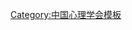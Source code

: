 {{Navbox
| name   = 中国心理学会终身成就奖获得者
| title  = [[中国心理学会]]终身成就奖获得者
| bodyclass = hlist
| group1 = 1997年
| list1  = [[陈立 (心理学家)|陈　立]]
| group2 = 1998年
| list2  = [[徐联仓]]
| group3 = 1999年
| list3  = [[荆其诚]]
| group4 = 2001年
| list4  = 
* [[张厚粲]]
* [[朱祖祥 (心理学家)|朱祖祥]]
| group5 = 2003年
| list5  = 
* [[王甦|王　甦]]
* [[車文博]]
| group6 = 2004年
| list6  = 
* [[林仲贤]]
* [[沈德立]]
| group7 = 2011年
| list7  =
* [[匡培梓]]
* [[杨治良]]
* [[陈永明 (心理学家)|陈永明]]
* [[林崇德]]
* [[黄希庭]]
| group8 = 2015年
| list8  =
* [[李其维]]
* [[刘华山]]
* [[杨玉芳]]
| group9 = 2016年
| list9  = [[乐国安]]
| group10 = 2017年
| list10  = [[卢家楣]]
| group11 = 2018年
| list11  = [[莫雷 (心理学家)|莫　雷]]
| group12 = 2019年
| list12  = [[张侃 (心理学家)|张　侃]]
| group13 = 2020年
| list13  = [[傅小兰]]
| below  = [[:Category:中国心理学会终身成就奖获得者]]
}}<noinclude>
{{collapsible option}}
[[Category:中国心理学会模板]]
</noinclude>
